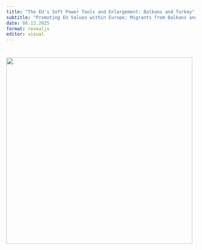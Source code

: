 ```yaml
---
title: "The EU's Soft Power Tools and Enlargement: Balkans and Turkey"
subtitle: "Promoting EU Values within Europe: Migrants from Balkans and Turkey"
date: 06.13.2025
format: revealjs
editor: visual
---
```


# ![](images/Build%20a%20Library%20Project-25.png){width="495"}
